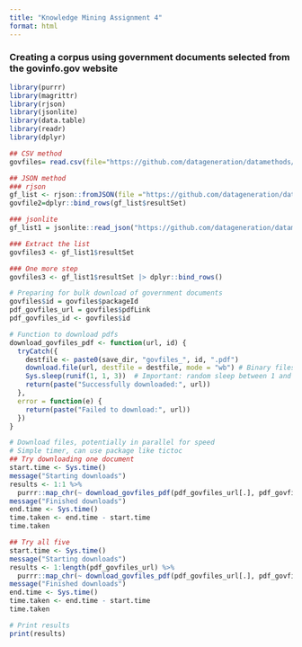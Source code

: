 ```yaml
---
title: "Knowledge Mining Assignment 4"
format: html
---
```


### Creating a corpus using government documents selected from the govinfo.gov website
```r
library(purrr)
library(magrittr)
library(rjson)
library(jsonlite)
library(data.table)
library(readr)
library(dplyr)
```

```r
## CSV method
govfiles= read.csv(file="https://github.com/datageneration/datamethods/raw/refs/heads/master/webdata/govinfo-search-results-2024-10-13T07_10_42.csv", skip=2)

## JSON method
### rjson
gf_list <- rjson::fromJSON(file ="https://github.com/datageneration/datamethods/raw/refs/heads/master/webdata/govinfo-search-results-2024-10-13T07_18_29.json")
govfile2=dplyr::bind_rows(gf_list$resultSet)

### jsonlite
gf_list1 = jsonlite::read_json("https://github.com/datageneration/datamethods/raw/refs/heads/master/webdata/govinfo-search-results-2024-10-13T07_18_29.json")
```

```r
### Extract the list
govfiles3 <- gf_list1$resultSet

### One more step
govfiles3 <- gf_list1$resultSet |> dplyr::bind_rows()

# Preparing for bulk download of government documents
govfiles$id = govfiles$packageId
pdf_govfiles_url = govfiles$pdfLink
pdf_govfiles_id <- govfiles$id
```

```r
# Function to download pdfs
download_govfiles_pdf <- function(url, id) {
  tryCatch({
    destfile <- paste0(save_dir, "govfiles_", id, ".pdf")
    download.file(url, destfile = destfile, mode = "wb") # Binary files
    Sys.sleep(runif(1, 1, 3))  # Important: random sleep between 1 and 3 seconds to avoid suspicion of "hacking" the server
    return(paste("Successfully downloaded:", url))
  },
  error = function(e) {
    return(paste("Failed to download:", url))
  })
}
```

```r
# Download files, potentially in parallel for speed
# Simple timer, can use package like tictoc
## Try downloading one document
start.time <- Sys.time()
message("Starting downloads")
results <- 1:1 %>% 
  purrr::map_chr(~ download_govfiles_pdf(pdf_govfiles_url[.], pdf_govfiles_id[.]))
message("Finished downloads")
end.time <- Sys.time()
time.taken <- end.time - start.time
time.taken
```

```r
## Try all five
start.time <- Sys.time()
message("Starting downloads")
results <- 1:length(pdf_govfiles_url) %>% 
  purrr::map_chr(~ download_govfiles_pdf(pdf_govfiles_url[.], pdf_govfiles_id[.]))
message("Finished downloads")
end.time <- Sys.time()
time.taken <- end.time - start.time
time.taken
```

```r
# Print results
print(results)
```


